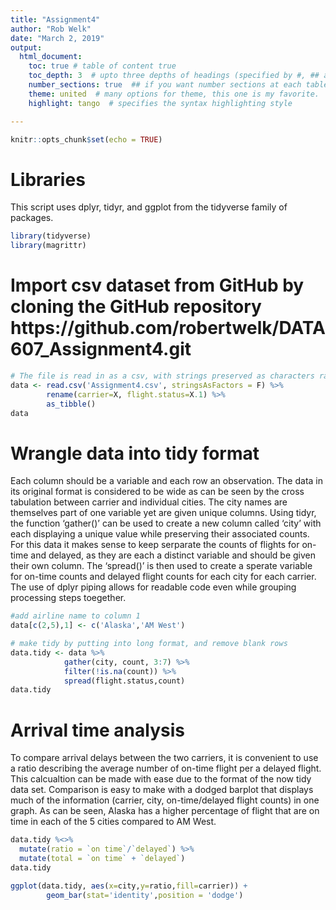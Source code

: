 ```yaml
---
title: "Assignment4"
author: "Rob Welk"
date: "March 2, 2019"
output: 
  html_document:
    toc: true # table of content true
    toc_depth: 3  # upto three depths of headings (specified by #, ## and ###)
    number_sections: true  ## if you want number sections at each table header
    theme: united  # many options for theme, this one is my favorite.
    highlight: tango  # specifies the syntax highlighting style

---
```


```r
knitr::opts_chunk$set(echo = TRUE)
```



# Libraries
This script uses dplyr, tidyr, and ggplot from the tidyverse family of packages.
```r
library(tidyverse)
library(magrittr)
```

# Import csv dataset from GitHub by cloning the GitHub repository https://github.com/robertwelk/DATA607_Assignment4.git
```r
# The file is read in as a csv, with strings preserved as characters rather than factors. Two of the columns are renamed for clarity and ease in downstream processes. 
data <- read.csv('Assignment4.csv', stringsAsFactors = F) %>% 
        rename(carrier=X, flight.status=X.1) %>% 
        as_tibble()
data
```

# Wrangle data into tidy format 
Each column should be a variable and each row an observation. The data in its original format is considered to be wide as can be seen by the cross tabulation between carrier and individual cities.  The city names are themselves part of one variable yet are given unique columns.  Using tidyr, the function 'gather()' can be used to create a new column called 'city' with each displaying a unique value while preserving their associated counts.   
For this data it makes sense to keep serparate the counts of flights for on-time and delayed, as they are each a distinct variable and should be given their own column.  The 'spread()' is then used to create a sperate variable for on-time counts and delayed flight counts for each city for each carrier.  The use of dplyr piping allows for readable code even while grouping processing steps toegether. 
```r
#add airline name to column 1
data[c(2,5),1] <- c('Alaska','AM West')

# make tidy by putting into long format, and remove blank rows
data.tidy <- data %>% 
            gather(city, count, 3:7) %>% 
            filter(!is.na(count)) %>% 
            spread(flight.status,count) 
data.tidy

```

# Arrival time analysis
To compare arrival delays between the two carriers, it is convenient to use a ratio describing the average number of on-time flight per a delayed flight.  This calcualtion can be made with ease due to the format of the now tidy data set.  Comparison is easy to make with a dodged barplot that displays much of the information (carrier, city, on-time/delayed flight counts) in one graph.  As can be seen, Alaska has a higher percentage of flight that are on time in each of the 5 cities compared to AM West.

```r
data.tidy %<>% 
  mutate(ratio = `on time`/`delayed`) %>% 
  mutate(total = `on time` + `delayed`)
data.tidy

ggplot(data.tidy, aes(x=city,y=ratio,fill=carrier)) + 
        geom_bar(stat='identity',position = 'dodge')





```



